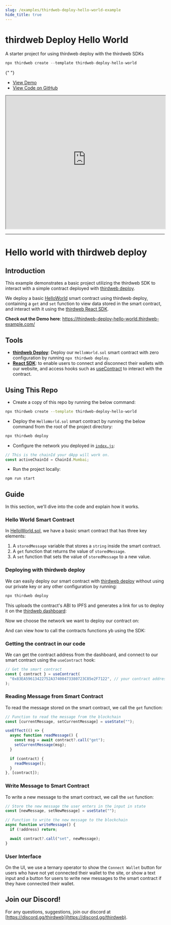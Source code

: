 ```yaml
---
slug: /examples/thirdweb-deploy-hello-world-example
hide_title: true
---
```


# thirdweb Deploy Hello World

A starter project for using thirdweb deploy with the thirdweb SDKs

```jsx
npx thirdweb create --template thirdweb-deploy-hello-world
```

{" "}
<ul>
  <li>
    <a href="https://thirdweb-deploy-hello-world.thirdweb-example.com">
      View Demo
    </a>
  </li>
  <li>
    <a href="https://github.com/thirdweb-example/thirdweb-deploy-hello-world">
      View Code on GitHub
    </a>
  </li>
</ul>

<iframe
  src="https://thirdweb-deploy-hello-world.thirdweb-example.com"
  title="thirdweb-deploy-hello-world"
  width="100%"
  height="420px"
  scrolling="yes"
  style={{
    marginBottom: 32,
    borderRadius: 16,
    border: "1px solid rgba(255,255,255,0.2)",
  }}
></iframe>

---

# Hello world with thirdweb deploy

## Introduction

This example demonstrates a basic project utilizing the thirdweb SDK to interact with a simple contract deployed with [thirdweb deploy](https://portal.thirdweb.com/thirdweb-deploy).

We deploy a basic [HelloWorld](./HelloWorld.sol) smart contract using thirdweb deploy, containing a `get` and `set` function to view data stored in the smart contract, and interact with it using the [thirdweb React SDK](https://portal.thirdweb.com/react).

**Check out the Demo here**: https://thirdweb-deploy-hello-world.thirdweb-example.com/

## Tools

- [**thirdweb Deploy**](https://portal.thirdweb.com/thirdweb-deploy): Deploy our `HelloWorld.sol` smart contract with zero configuration by running `npx thirdweb deploy`.
- [**React SDK**](https://docs.thirdweb.com/react): to enable users to connect and disconnect their wallets with our website, and access hooks such as [useContract](https://portal.thirdweb.com/react/react.useContract) to interact with the contract.

## Using This Repo

- Create a copy of this repo by running the below command:

```bash
npx thirdweb create --template thirdweb-deploy-hello-world
```

- Deploy the `HelloWorld.sol` smart contract by running the below command from the root of the project directory:

```bash
npx thirdweb deploy
```

- Configure the network you deployed in [`index.js`](./src/index.js):

```jsx
// This is the chainId your dApp will work on.
const activeChainId = ChainId.Mumbai;
```

- Run the project locally:

```bash
npm run start
```

## Guide

In this section, we'll dive into the code and explain how it works.

### Hello World Smart Contract

In [HelloWorld.sol](./HelloWorld.sol), we have a basic smart contract that has three key elements:

1. A `storedMessage` variable that stores a `string` inside the smart contract.
2. A `get` function that returns the value of `storedMessage`.
3. A `set` function that sets the value of `storedMessage` to a new value.

### Deploying with thirdweb deploy

We can easily deploy our smart contract with [thirdweb deploy](https://portal.thirdweb.com/thirdweb-deploy) without using our private key or any other configuration by running:

```bash
npx thirdweb deploy
```

This uploads the contract's ABI to IPFS and generates a link for us to deploy it on the [thirdweb dashboard](https://thirdweb.com/dashboard):

Now we choose the network we want to deploy our contract on:

And can view how to call the contracts functions yb using the SDK:

### Getting the contract in our code

We can get the contract address from the dashboard, and connect to our smart contract using the `useContract` hook:

```jsx
// Get the smart contract
const { contract } = useContract(
  "0x83EA59613422752A37400473380723C85e2F7122", // your contract address
);
```

### Reading Message from Smart Contract

To read the message stored on the smart contract, we call the `get` function:

```jsx
// Function to read the message from the blockchain
const [currentMessage, setCurrentMessage] = useState("");

useEffect(() => {
  async function readMessage() {
    const msg = await contract?.call("get");
    setCurrentMessage(msg);
  }

  if (contract) {
    readMessage();
  }
}, [contract]);
```

### Write Message to Smart Contract

To write a new message to the smart contract, we call the `set` function:

```jsx
// Store the new message the user enters in the input in state
const [newMessage, setNewMessage] = useState("");
```

```jsx
// Function to write the new message to the blockchain
async function writeMessage() {
  if (!address) return;

  await contract?.call("set", newMessage);
}
```

### User Interface

On the UI, we use a ternary operator to show the `Connect Wallet` button for users who have not yet connected their wallet to the site, or show a text input and a button for users to write new messages to the smart contract if they have connected their wallet.

## Join our Discord!

For any questions, suggestions, join our discord at [https://discord.gg/thirdweb](https://discord.gg/thirdweb).
